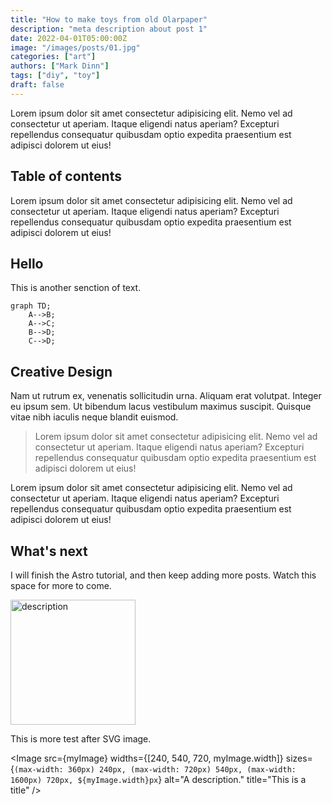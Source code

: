 ```yaml
---
title: "How to make toys from old Olarpaper"
description: "meta description about post 1"
date: 2022-04-01T05:00:00Z
image: "/images/posts/01.jpg"
categories: ["art"]
authors: ["Mark Dinn"]
tags: ["diy", "toy"]
draft: false
---
```


Lorem ipsum dolor sit amet consectetur adipisicing elit. Nemo vel ad consectetur ut aperiam. Itaque eligendi natus aperiam? Excepturi repellendus consequatur quibusdam optio expedita praesentium est adipisci dolorem ut eius!


## Table of contents

Lorem ipsum dolor sit amet consectetur adipisicing elit. Nemo vel ad consectetur ut aperiam. Itaque eligendi natus aperiam? Excepturi repellendus consequatur quibusdam optio expedita praesentium est adipisci dolorem ut eius!

## Hello

This is another senction of text.

```mermaid
graph TD;
    A-->B;
    A-->C;
    B-->D;
    C-->D;
```

## Creative Design

Nam ut rutrum ex, venenatis sollicitudin urna. Aliquam erat volutpat. Integer eu ipsum sem. Ut bibendum lacus vestibulum maximus suscipit. Quisque vitae nibh iaculis neque blandit euismod.

> Lorem ipsum dolor sit amet consectetur adipisicing elit. Nemo vel ad consectetur ut aperiam. Itaque eligendi natus aperiam? Excepturi repellendus consequatur quibusdam optio expedita praesentium est adipisci dolorem ut eius!

Lorem ipsum dolor sit amet consectetur adipisicing elit. Nemo vel ad consectetur ut aperiam. Itaque eligendi natus aperiam? Excepturi repellendus consequatur quibusdam optio expedita praesentium est adipisci dolorem ut eius!

## What's next

I will finish the Astro tutorial, and then keep adding more posts. Watch this space for more to come.

<img src={svgReference.src} alt="description" width="200" />

This is more test after SVG image.

<Image
  src={myImage}
  widths={[240, 540, 720, myImage.width]}
  sizes={`(max-width: 360px) 240px, (max-width: 720px) 540px, (max-width: 1600px) 720px, ${myImage.width}px`}
  alt="A description."
  title="This is a title"
/>
